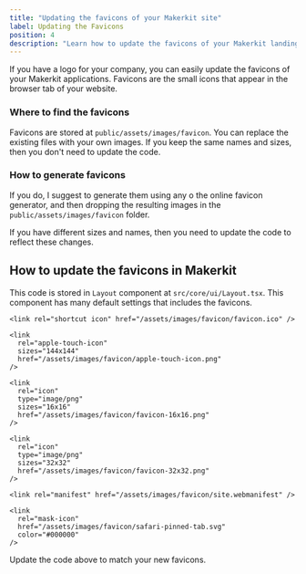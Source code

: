 ```yaml
---
title: "Updating the favicons of your Makerkit site"
label: Updating the Favicons
position: 4
description: "Learn how to update the favicons of your Makerkit landing pages"
---
```


If you have a logo for your company, you can easily update the favicons of your Makerkit applications. Favicons are the small icons that appear in the browser tab of your website.

### Where to find the favicons

Favicons are stored at `public/assets/images/favicon`. You can replace the existing files with your own images. If you keep the same names and sizes, then you don't need to update the code.

### How to generate favicons

If you do, I suggest to generate them using any o the online favicon generator, and then dropping the resulting images in the `public/assets/images/favicon` folder.

If you have different sizes and names, then you need to update the code to reflect these changes.

## How to update the favicons in Makerkit

This code is stored in `Layout` component at `src/core/ui/Layout.tsx`. This component has many default settings that includes the favicons.

```tsx
<link rel="shortcut icon" href="/assets/images/favicon/favicon.ico" />

<link
  rel="apple-touch-icon"
  sizes="144x144"
  href="/assets/images/favicon/apple-touch-icon.png"
/>

<link
  rel="icon"
  type="image/png"
  sizes="16x16"
  href="/assets/images/favicon/favicon-16x16.png"
/>

<link
  rel="icon"
  type="image/png"
  sizes="32x32"
  href="/assets/images/favicon/favicon-32x32.png"
/>

<link rel="manifest" href="/assets/images/favicon/site.webmanifest" />

<link
  rel="mask-icon"
  href="/assets/images/favicon/safari-pinned-tab.svg"
  color="#000000"
/>
```

Update the code above to match your new favicons.